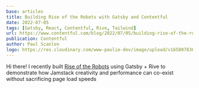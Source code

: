 ```yaml
---
base: articles
title: Building Rise of the Robots with Gatsby and Contentful
date: 2022-07-05
tags: [Gatsby, React, Contentful, Rive, Tailwind]
url: https://www.contentful.com/blog/2022/07/05/building-rise-of-the-robots-with-gatsby-and-contentful/
publication: Contentful
author: Paul Scanlon
logo: https://res.cloudinary.com/www-paulie-dev/image/upload/v1658078362/paulie.dev/Logos/contentful-logo_gzxkei.png
---
```


Hi there! I recently built [Rise of the Robots](https://www.gatsbyjs.com/demos/rise-of-the-robots/) using Gatsby + Rive
to demonstrate how Jamstack creativity and performance can co-exist without sacrificing page load speeds
